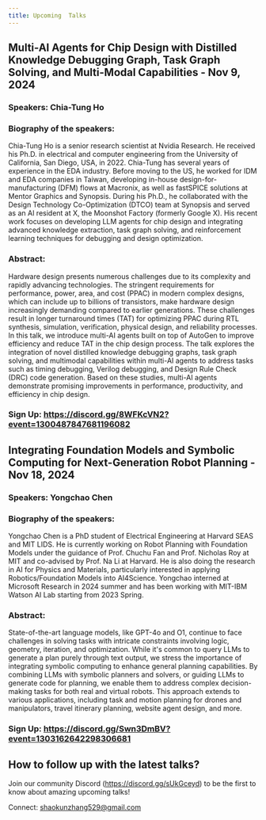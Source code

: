 ```yaml
---
title: Upcoming  Talks
---
```


## Multi-AI Agents for Chip Design with Distilled Knowledge Debugging Graph, Task Graph Solving, and Multi-Modal Capabilities - Nov 9, 2024

### Speakers: Chia-Tung Ho

### Biography of the speakers:

Chia-Tung Ho is a senior research scientist at Nvidia Research. He received his Ph.D. in electrical and computer engineering from the University of California, San Diego, USA, in 2022. Chia-Tung has several years of experience in the EDA industry. Before moving to the US, he worked for IDM and EDA companies in Taiwan, developing in-house design-for-manufacturing (DFM) flows at Macronix, as well as fastSPICE solutions at Mentor Graphics and Synopsis. During his Ph.D., he collaborated with the Design Technology Co-Optimization (DTCO) team at Synopsis and served as an AI resident at X, the Moonshot Factory (formerly Google X). His recent work focuses on developing LLM agents for chip design and integrating advanced knowledge extraction, task graph solving, and reinforcement learning techniques for debugging and design optimization.

### Abstract:

Hardware design presents numerous challenges due to its complexity and rapidly advancing technologies. The stringent requirements for performance, power, area, and cost (PPAC) in modern complex designs, which can include up to billions of transistors, make hardware design increasingly demanding compared to earlier generations. These challenges result in longer turnaround times (TAT) for optimizing PPAC during RTL synthesis, simulation, verification, physical design, and reliability processes.
In this talk, we introduce multi-AI agents built on top of AutoGen to improve efficiency and reduce TAT in the chip design process. The talk explores the integration of novel distilled knowledge debugging graphs, task graph solving, and multimodal capabilities within multi-AI agents to address tasks such as timing debugging, Verilog debugging, and Design Rule Check (DRC) code generation. Based on these studies, multi-AI agents demonstrate promising improvements in performance, productivity, and efficiency in chip design.

### Sign Up:  https://discord.gg/8WFKcVN2?event=1300487847681196082

## Integrating Foundation Models and Symbolic Computing for Next-Generation Robot Planning - Nov 18, 2024

### Speakers: Yongchao Chen

### Biography of the speakers:

Yongchao Chen is a PhD student of Electrical Engineering at Harvard SEAS and MIT LIDS. He is currently working on Robot Planning with Foundation Models under the guidance of Prof. Chuchu Fan and Prof. Nicholas Roy at MIT and co-advised by Prof. Na Li at Harvard. He is also doing the research in AI for Physics and Materials, particularly interested in applying Robotics/Foundation Models into AI4Science. Yongchao interned at Microsoft Research in 2024 summer and has been working with MIT-IBM Watson AI Lab starting from 2023 Spring.

### Abstract:

State-of-the-art language models, like GPT-4o and O1, continue to face challenges in solving tasks with intricate constraints involving logic, geometry, iteration, and optimization. While it's common to query LLMs to generate a plan purely through text output, we stress the importance of integrating symbolic computing to enhance general planning capabilities. By combining LLMs with symbolic planners and solvers, or guiding LLMs to generate code for planning, we enable them to address complex decision-making tasks for both real and virtual robots. This approach extends to various applications, including task and motion planning for drones and manipulators, travel itinerary planning, website agent design, and more.

### Sign Up:  https://discord.gg/Swn3DmBV?event=1303162642298306681

## How to follow up with the latest talks?

Join our community Discord (https://discord.gg/sUkGceyd) to be the first to know about amazing upcoming talks!

Connect: shaokunzhang529@gmail.com
